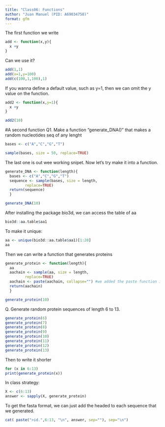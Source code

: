 ```yaml
---
title: "Class06: Functions"
author: "Juan Manuel (PID: A69034758)"
format: gfm
---
```


The first function we write
```r
add <- function(x,y){
  x +y
}
```

Can we use it? 
```r
add(1,1)
add(x=1,y=100)
add(c(100,1,100),1)
```

If you wanna define a default value, such as y=1, then we can omit the y value on the function. 
```r
add2 <- function(x,y=1){
  x +y
}
```


```r
add2(10)
```

#A second function
Q1. Make a function "generate_DNA()" that makes a random nucleotides seq of any lenght
```r
bases <- c("A","C","G","T")

sample(bases, size = 50, replace=TRUE)
```
The last one is out wee working snipet. 
Now let's try make it into a function. 

```r
generate_DNA <- function(length){
  bases <- c("A","C","G","T")
  sequence <- sample(bases, size = length, 
         replace=TRUE)
  return(sequence)
  }
```

```r
generate_DNA(10)
```

After installing the package bio3d, we can access the table of aa
```r
bio3d::aa.table$aa1
```
To make it unique: 
```r
aa <- unique(bio3d::aa.table$aa1)[1:20]
aa
```
Then we can write a function that generates proteins

```r
generate_protein <- function(length){
  aa
  aachain <- sample(aa, size = length, 
         replace=TRUE)
  aachain <- paste(aachain, collapse="") #we added the paste function in order to eliminate the spaces and "". 
  return(aachain)
  }
```

```r
generate_protein(10)
```

Q. Generate random protein sequences of length 6 to 13. 
```r
generate_protein(6)
generate_protein(7)
generate_protein(8)
generate_protein(9)
generate_protein(10)
generate_protein(11)
generate_protein(12)
generate_protein(13)
```
Then to write it shorter 
```r
for (x in 6:13)
print(generate_protein(x))
```

In class strategy: 
```r
X <- c(6:13)
answer <- sapply(X, generate_protein)
```

To get the fasta format, we can just add the headed to each sequence that we generated. 
```r
cat( paste(">id.",6:13, "\n", answer, sep=""), sep="\n")
```

